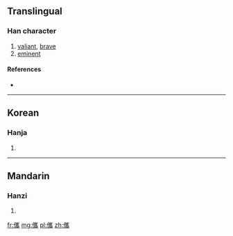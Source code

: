 ==Translingual==

===Han character===
{{Han char|rn=9|rad=人|as=18|sn=20|four=|canj=人山人月 (OUOB)}}

# [[valiant]], [[brave]]
# [[eminent]]

====References====
* {{Han ref|kx=0121.320|dkj=01304|hdz=10238.110|uh=5136|ud=20790}}

----

==Korean==

===Hanja===
{{ko-hanja|hangeul=[[혜]], [[휴]]|rv=hye, hyu|mr=hye, hyu}}

# {{defn|lang=ko|sort=人18}}

----

==Mandarin==

===Hanzi===
{{cmn-hanzi|pin=[[huì]] ([[hui4]])|wg=hui<sup>4</sup>}}

# {{defn|lang=cmn|sort=人18}}

[[fr:儶]]
[[mg:儶]]
[[pl:儶]]
[[zh:儶]]